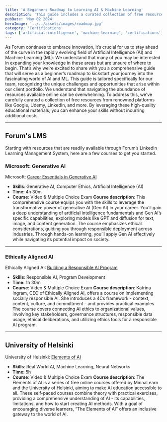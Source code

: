 ```yaml
---
title: 'A Beginners Roadmap to Learning AI & Machine Learning'
description: 'This guide includes a curated collection of free resources from Google, Microsoft, Udemy, LinkedIn, and others.'
pubDate: 'May 02 2024'
heroImage: '../../assets/images/roadmap.jpg'
category: 'Certifications'
tags: ['artificial-intelligence', 'machine-learning', 'certifications']
---
```


As Forum continues to embrace innovation, it’s crucial for us to stay ahead of the curve in the 
rapidly evolving field of Artificial Intelligence (AI) and Machine Learning (ML). We understand 
that many of you may be interested in expanding your knowledge in these areas but are unsure of 
where to begin. That’s why we’re excited to share with you a comprehensive guide that will serve 
as a beginner’s roadmap to kickstart your journey into the fascinating world of AI and ML. This 
guide is tailored specifically for our team, recognizing the unique challenges and opportunities 
that arise within our client portfolio. We understand that navigating the abundance of resources 
available online can be overwhelming. To address this, we’ve carefully curated a collection of 
free resources from renowned platforms like Google, Udemy, LinkedIn, and more. By leveraging these 
high-quality educational materials, you can enhance your skills without incurring additional costs.

---

## Forum's LMS

Starting with resources that are readily available through Forum’s LinkedIn Learning Management 
System, here are a few courses to get you started.

### Microsoft: Generative AI

Microsoft: [Career Essentials in Generative AI](https://www.linkedin.com/learning/paths/career-essentials-in-generative-ai-by-microsoft-and-linkedin)
* **Skills**: Generative AI, Computer Ethics, Artificial Intelligence (AI)
* **Time**: 4h 30m
* **Course**: Video & Multiple Choice Exam
**Course description**: This comprehensive course equips you with the skills to leverage the 
transformative power of generative AI (Gen AI) in your career. You’ll gain a deep understanding 
of artificial intelligence fundamentals and Gen AI’s specific capabilities, exploring models 
like GPT and diffusion for text, image, and content generation. The course emphasizes ethical 
considerations, guiding you through responsible deployment across industries. Through hands-on 
learning, you’ll apply Gen AI effectively while navigating its potential impact on society.

---

### Ethically Aligned AI

Ethically Aligned AI: [Building a Responsible AI Program](https://www.linkedin.com/learning/building-a-responsible-ai-program-context-culture-content-and-commitment/actionable-steps-to-responsible-ai?u=144055924)
* **Skills**: Responsible AI, Program Development
* **Time**: 1h 30m
* **Course**: Video & Multiple Choice Exam
**Course description**: Katrina Ingram, CEO of Ethically Aligned AI, offers a course on 
implementing socially responsible AI. She introduces a 4Cs framework - context, content, 
culture, and committment - and provides practical examples. The course covers connecting 
AI ethics to organizational values, involving key stakeholders, governance structures, 
responsible data usage, ethical deliberations, and utilizing ethics tools for a responsible 
AI program.

---

## University of Helsinki

University of Helsinki: [Elements of AI](https://www.elementsofai.com/)
* **Skills**: Real World AI, Machine Learning, Neural Networks
* **Time**: 5h
* **Course**: Video & Multiple Choice Exam
**Course description**: The Elements of AI is a series of free online courses offered by 
MinnaLearn and the University of Helsinki, aiming to make AI education accessible to all. 
These self-paced courses combine theory with practical exercises, providing a comprehensive 
understanding of AI - its capabilities, limitations, and how to start creating AI methods. 
With a goal of encouraging diverse learners, “The Elements of AI” offers an inclusive gateway 
to the world of AI.